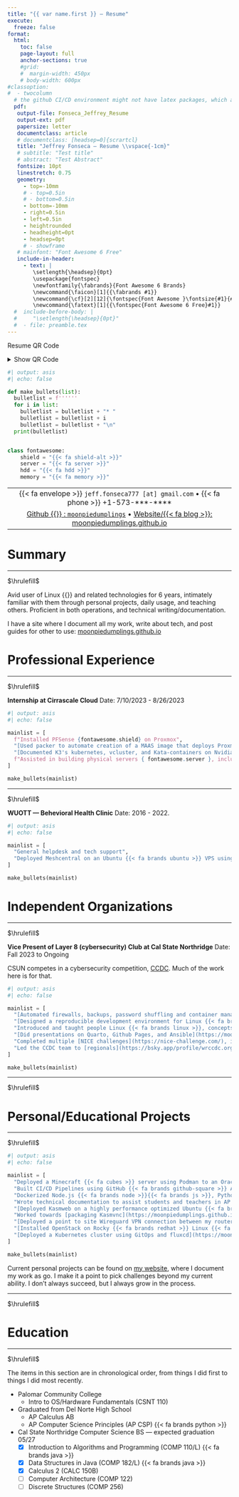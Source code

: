 ```yaml
---
title: "{{ var name.first }} — Resume"
execute:
  freeze: false
format: 
  html:
    toc: false
    page-layout: full
    anchor-sections: true
    #grid:
    #  margin-width: 450px
    # body-width: 600px
#classoption:
#  - twocolumn
  # the github CI/CD environment might not have latex packages, which are needed for rendering pdf. Keeping this commented to avoid problems. 
  pdf:
   output-file: Fonseca_Jeffrey_Resume
   output-ext: pdf
   papersize: letter
   documentclass: article
   # documentclass: [headsep=0]{scrartcl}
   title: "Jeffrey Fonseca — Resume \\vspace{-1cm}"
   # subtitle: "Test title"
   # abstract: "Test Abstract"
   fontsize: 10pt
   linestretch: 0.75
   geometry:
     - top=-10mm
     # - top=0.5in
     # - bottom=0.5in
     - bottom=-10mm
     - right=0.5in
     - left=0.5in
     - heightrounded
     - headheight=0pt
     - headsep=0pt
     # - showframe
   # mainfont: "Font Awesome 6 Free"
   include-in-header:
     - text: |
        \setlength{\headsep}{0pt}
        \usepackage{fontspec}
        \newfontfamily{\fabrands}{Font Awesome 6 Brands}
        \newcommand{\faicon}[1]{{\fabrands #1}}
        \newcommand{\cf}[2][12]{\fontspec{Font Awesome }\fontsize{#1}{#1}\selectfont #2}
        \newcommand{\fatext}[1]{{\fontspec{Font Awesome 6 Free}#1}}
  #  include-before-body: | 
  #     "\setlength{\headsep}{0pt}"
  #  - file: preamble.tex
---
```

\vspace{-0.4cm}
::: {.content-visible when-format="html"}

Resume QR Code

<details><summary>Show QR Code</summary>

{{< qrcode https://moonpiedumplings.github.io/resume/ >}}

</details>

:::

```python
#| output: asis
#| echo: false

def make_bullets(list):
  bulletlist = f''''''
  for i in list:
    bulletlist = bulletlist + "* "
    bulletlist = bulletlist + i
    bulletlist = bulletlist + "\n"
  print(bulletlist)


class fontawesome:
    shield = "{{< fa shield-alt >}}"
    server = "{{< fa server >}}"
    hdd = "{{< fa hdd >}}"
    memory = "{{< fa memory >}}"


```

\vspace{-0.4cm}

| |
|:------:|
| {{< fa envelope >}} `jeff.fonseca777 [at] gmail.com` • {{< fa phone >}} +1-573-\*\*\*-\*\*\*\* |
| [Github {{<fa brands github >}} : `moonpiedumplings`](https://github.com/moonpiedumplings) • [Website/{{< fa blog >}}: moonpiedumplings.github.io ](https://moonpiedumplings.github.io/) |

\vspace{-0.8cm}

# Summary

\vspace{-0.2cm}

<hr>[$\hrulefill$]{.content-visible when-format="pdf"}

\vspace{-0.2cm}

Avid user of Linux {{<fa brands linux >}} and related technologies for 6 years, intimately familiar with them through personal projects, daily usage, and teaching others. Proficient in both operations, and technical writing/documentation.

I have a site where I document all my work, write about tech, and post guides for other to use: [moonpiedumplings.github.io](https://moonpiedumplings.github.io/)
\vspace{-0.4cm}

# Professional Experience
\vspace{-0.4cm}

<hr>[$\hrulefill$]{.content-visible when-format="pdf"}

**Internship at Cirrascale Cloud** \hfill Date: 7/10/2023 - 8/26/2023

```python
#| output: asis
#| echo: false

mainlist = [
  f"Installed PFSense {fontawesome.shield} on Proxmox",
  "[Used packer to automate creation of a MAAS image that deploys Proxmox](https://github.com/moonpiedumplings/proxmox-maas/)",
  "[Documented K3's kubernetes, vcluster, and Kata-containers on Nvidia GPU's for machine learning operations](https://moonpiedumplings.github.io/rancher-ops/)",
  f"Assisted in building physical servers { fontawesome.server }, including doing tasks like installing storage { fontawesome.hdd }, memory { fontawesome.memory }, or Nvidia GPU's"
]

make_bullets(mainlist)

```
<hr>[$\hrulefill$]{.content-visible when-format="pdf"}

**WUOTT — Behevioral Health Clinic** \hfill Date: 2016 - 2022. 

```python
#| output: asis
#| echo: false

mainlist = [
  "General helpdesk and tech support",
  "Deployed Meshcentral on an Ubuntu {{< fa brands ubuntu >}} VPS using Docker Compose {{< fa brands docker >}} so I could access, manage, and troubleshoot <!--7--> Windows {{< fa brands windows >}} devices remotely"
]

make_bullets(mainlist)

```
\vspace{-0.3cm}
# Independent Organizations
\vspace{-0.4cm}
<hr>[$\hrulefill$]{.content-visible when-format="pdf"}

**Vice Present of Layer 8 (cybersecurity) Club at Cal State Northridge** \hfill Date: Fall 2023 to Ongoing

CSUN competes in a cybersecurity competition, [CCDC](https://www.nationalccdc.org). Much of the work here is for that.

```python
#| output: asis
#| echo: false

mainlist = [
  "[Automated firewalls, backups, password shuffling and container management via Ansible on Linux](https://github.com/CSUN-CCDC/CCDC-2023/tree/main/linux/ansible/roles)",
  "[Designed a reproducible development environment for Linux {{< fa brands linux >}}, Windows {{< fa brands windows >}}, and Mac {{< fa brands apple >}} using Nix {{< fa snowflake >}}](https://moonpiedumplings.github.io/guides/ccdc-env)",
  "Introduced and taught people Linux {{< fa brands linux >}}, concepts, and related software {{< fa brands docker >}}, {{< fa terminal >}}, {{< fa brands wordpress >}}, {{< fa database >}}, {{< fa shield-alt >}}, {{< fa network-wired >}}",
  "[Did presentations on Quarto, Github Pages, and Ansible](https://moonpiedumplings.github.io/talks/)",
  "Completed multiple [NICE challenges](https://nice-challenge.com/), involving Linux {{< fa brands linux >}}, terminal {{< fa terminal >}}, and database {{< fa database >}} management. Wrote [5 Writeups](https://moonpiedumplings.github.io/writeups/) to assist my teammates.",
  "Led the CCDC team to [regionals](https://bsky.app/profile/wrccdc.org/post/3lhsatqjyok2l) as the Linux team lead, taking 7th out of 27 teams"
]

make_bullets(mainlist)

```
<hr>[$\hrulefill$]{.content-visible when-format="pdf"}

\vspace{-0.4cm}

# Personal/Educational Projects
\vspace{-0.4cm}

<hr>[$\hrulefill$]{.content-visible when-format="pdf"}

```python
#| output: asis
#| echo: false

mainlist = [
  "Deployed a Minecraft {{< fa cubes >}} server using Podman to an Oracle Cloud VPS",
  "Built CI/CD Pipelines using GitHub {{< fa brands github-square >}} Actions and Docker {{< fa brands docker >}}, to deploy to an AWS {{< fa brands aws >}} EC2 VPS, for a class project for AP CSP",
  "Dockerized Node.js {{< fa brands node >}}{{< fa brands js >}}, Python {{< fa brands python >}}, and Java {{< fa brands java >}} applications",
  "Wrote technical documentation to assist students and teachers in AP CSP (E.g: [duckdns](https://moonpiedumplings.github.io/guides/duckdns/))",
  "[Deployed Kasmweb on a highly performance optimized Ubuntu {{< fa brands ubuntu >}} VPS](https://moonpiedumplings.github.io/projects/setting-up-kasm/)",
  "Worked towards [packaging Kasmvnc](https://moonpiedumplings.github.io/projects/setting-up-kasm/) and [OpenStack](https://moonpiedumplings.github.io/projects/openstack-on-nixos/) {{< fa cloud >}} via Nix",
  "[Deployed a point to site Wireguard VPN connection between my router and a VPS](https://moonpiedumplings.github.io/projects/build-server-2/#router-networking)",
  "[Installed OpenStack on Rocky {{< fa brands redhat >}} Linux {{< fa brands linux >}} using Kolla-Ansible](https://moonpiedumplings.github.io/projects/build-server-2/)",
  "[Deployed a Kubernetes cluster using GitOps and fluxcd](https://moonpiedumplings.github.io/projects/build-server-5/)"
]

make_bullets(mainlist)

```

Current personal projects can be found on [my website](https://moonpiedumplings.github.io/), where I document my work as go. I make it a point to pick challenges beyond my current ability. I don't always succeed, but I always grow in the process.

\vspace{-0.4cm}

<hr>[$\hrulefill$]{.content-visible when-format="pdf"}

\vspace{-0.5cm}

# Education
\vspace{-0.5cm}

<hr>[$\hrulefill$]{.content-visible when-format="pdf"}

The items in this section are in chronological order, from things I did first to things I did most recently.
\vspace{-0.2cm}

* Palomar Community College
    + Intro to OS/Hardware Fundamentals (CSNT 110)
* Graduated from Del Norte High School
    + AP Calculus AB
    + AP Computer Science Principles (AP CSP) {{< fa brands python >}}
* Cal State Northridge Computer Science BS — expected graduation 05/27
  - [X] Introduction to Algorithms and Programming (COMP 110/L) {{< fa brands java >}}
  - [X] Data Structures in Java (COMP 182/L) {{< fa brands java >}}
  - [X] Calculus 2 (CALC 150B)
  - [ ] Computer Architecture (COMP 122) 
  - [ ] Discrete Structures (COMP 256)